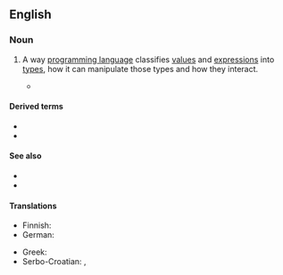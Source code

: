 ==English==
{{wikipedia}}

===Noun===
{{en-noun}}

# {{lb|en|computing}} A way [[programming language]] classifies [[value]]s and [[expression]]s into [[data type|types]], how it can manipulate those types and how they interact.
#* {{quote-journal|en|url=https://www.technologyreview.com/2015/04/02/168469/toolkits-for-the-mind/|title=Toolkits for the Mind|work=MIT Technology Review|author=James Somers|date=2015-04-02|passage=OCaml’s big selling point is its “'''type system''',” which is something like Microsoft Word’s grammar checker, except that instead of just putting a squiggly green line underneath code it thinks is wrong, it won’t let you run it.}}

====Derived terms====
* {{l|en|nominative type system}}
* {{l|en|unified type system}}

====See also====
* {{l|en|type checker}}
* {{l|en|type theory}}

====Translations====
{{trans-top|type system of a programming language}}
* Finnish: {{t|fi|tyyppijärjestelmä}}
* German: {{t|de|Typsystem|n}}
{{trans-mid}}
* Greek: {{t+|el|σύστημα τύπων|n}}
* Serbo-Croatian: {{t|sh|sustav tipova|m}}, {{t|sh|sustav obilježja|m}}
{{trans-bottom}}